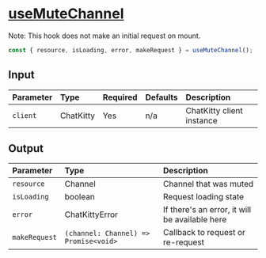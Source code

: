 
<Meta title="Hooks/Channels/useMuteChannel" />

# <u>useMuteChannel</u>

Note: This hook does not make an initial request on mount.

```typescript
const { resource, isLoading, error, makeRequest } = useMuteChannel();
```

## Input

| Parameter | Type      | Required | Defaults | Description               |
| :-------- | :-------- | :------- | :------- | :------------------------ |
| `client`  | ChatKitty | Yes      | n/a      | ChatKitty client instance |

## Output

| Parameter     | Type                                  | Description                                    |
| :------------ | :------------------------------------ | :--------------------------------------------- |
| `resource`    | Channel                               | Channel that was muted                         |
| `isLoading `  | boolean                               | Request loading state                          |
| `error`       | ChatKittyError                        | If there's an error, it will be available here |
| `makeRequest` | `(channel: Channel) => Promise<void>` | Callback to request or re-request              |
